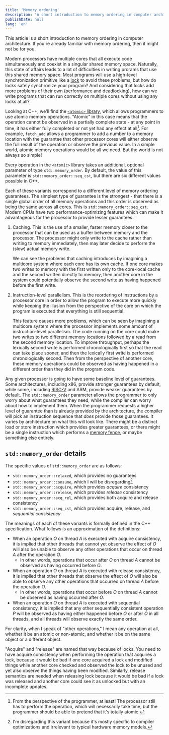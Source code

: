 ```yaml
---
title: 'Memory ordering'
description: 'A short introduction to memory ordering in computer architecture.'
publishDate: null
lang: 'en'
---
```



<Aside>This article is a short introduction to memory ordering in computer architecture. If you're already familiar with memory ordering, then it might not be for you.</Aside>

Modern processors have multiple cores that all execute code simultaneously and coexist in a singular shared memory space. Naturally, this state of affairs leads to a lot of difficulties in writing prorams that use this shared memory space. Most programs will use a high-level synchronization primitive like a [lock](https://en.wikipedia.org/wiki/Lock_(computer_science)) to avoid these problems, but how do locks safely synchronize your program? And considering that locks add more problems of their own (performance and deadlocking), how can we write programs that can run correctly on multiple cores without using any locks at all?

Looking at C++, we'll find the [`<atomic>` library](https://en.cppreference.com/w/cpp/atomic/atomic), which allows programmers to use atomic memory operations. "Atomic" in this case means that the operation cannot be observed in a partially complete state - at any point in time, it has either fully completed or not yet had any effect at all[^1]. For example, `fetch_add` allows a programmer to add a number to a memory location with the guarantee that other processor cores will either observe the full result of the operation or observe the previous value. In a simple world, atomic memory operations would be all we need. But the world is not always so simple!

[^1]: From the perspective of the programmer, at least! The processor still has to perform the operation, which will necessarily take time, but the programmer should be able to pretend that it's totally atomic.

Every operation in the `<atomic>` library takes an additional, optional parameter of type `std::memory_order`. By default, the value of this parameter is `std::memory_order::seq_cst`, but there are six different values possible in C++.

Each of these variants correspond to a different level of memory ordering guarantees. The simplest type of guarantee is the strongest - that there is a single global order of all memory operations and this order is observed as being the same across all cores. This is `std::memory_order::seq_cst`. Modern CPUs have two performance-optimizing features which can make it advantageous for the processor to provide lesser guarantees:

1. Caching. This is the use of a smaller, faster memory closer to the processor that can be used as a buffer between memory and the processor. The processor might only write to the cache rather than writing to memory immediately, then may later decide to perform the (slow) actual memory write.

   We can see the problems that caching introduces by imagining a multicore system where each core has its own cache. If one core makes two writes to memory with the first written only to the core-local cache and the second written directly to memory, then another core in the system could potentially observe the second write as having happened before the first write.

2. Instruction-level parallelism. This is the reordering of instructions by a processor core in order to allow the program to execute more quickly while keeping the illusion from the perspective of the core on which the program is executed that everything is still sequential.

   This feature causes more problems, which can be seen by imagining a multicore system where the processor implements some amount of instruction-level parallelism. The code running on the core could make two writes to two different memory locations followed by a read from the second memory location. To improve throughput, perhaps the lexically second write is performed chronologically first so that the read can take place sooner, and then the lexically first write is performed chronologically second. Then from the perspective of another core, these memory operations could be observed as having happened in a different order than they did in the program code.

Any given processor is going to have some baseline level of guarantees. Some architectures, including x86, provide stronger guarantees by default, while some, including [RISC-V](https://en.wikipedia.org/wiki/RISC-V) and ARM, provide weaker guarantees by default. The `std::memory_order` parameter allows the programmer to only worry about what guarantees they need, while the compiler can worry about how to implement them. When the programmer requests a higher level of guarantee than is already provided by the architecture, the compiler will pick an instruction sequence that *does* provide those guarantees. It varies by architecture on what this will look like. There might be a distinct load or store instruction which provides greater guarantees, or there might be a single instruction which performs a [memory fence](https://en.wikipedia.org/wiki/Memory_barrier), or maybe something else entirely.

## `std::memory_order` details

The specific values of `std::memory_order` are as follows:
- `std::memory_order::relaxed`, which provides no guarantees
- `std::memory_order::consume`, which I will be disregarding[^2]
- `std::memory_order::acquire`, which provides *acquire* consistency
- `std::memory_order::release`, which provides *release* consistency
- `std::memory_order::acq_rel`, which provides both acquire and release consistency
- `std::memory_order::seq_cst`, which provides acquire, release, and *sequential consistency*.

[^2]: I'm disregarding this variant because it's mostly specific to compiler optimizations and irrelevant to typical hardware memory models.

The meanings of each of these variants is formally defined in the C++ specification. What follows is an approximation of the definitions:
- When an operation *O* on thread *A* is executed with acquire consistency, it is implied that other threads that cannot yet observe the effect of *O* will also be unable to observe any other operations that occur on thread *A* after the operation *O*.
  - In other words, operations that occur after *O* on thread *A* cannot be observed as having occurred before *O*.
- When an operation *O* on thread *A* is executed with release consistency, it is implied that other threads that observe the effect of *O* will also be able to observe any other operations that occurred on thread *A* before the operation *O*.
  - In other words, operations that occur before *O* on thread *A* cannot be observed as having occurred after *O*.
- When an operation *O* on thread *A* is executed with sequential consistency, it is implied that any other sequentially consistent operation *P* will be observed as having either happened before *O* or after *O* in all threads, and all threads will observe exactly the same order.

For clarity, when I speak of "other operations," I mean any operation at all, whether it be an atomic or non-atomic, and whether it be on the same object or a different object.

"Acquire" and "release" are named that way because of locks. You need to have acquire consistency when performing the operation that acquires a lock, because it would be bad if one core acquired a lock and modified things while another core checked and observed the lock to be unused and yet also observe the things having been modified. Similarly, release semantics are needed when releasing lock because it would be bad if a lock was released and another core could see it as unlocked but with an incomplete updates.
